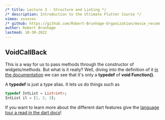 ```yaml
---
/* title: Lecture 3 - Structure and Linting */
/* description: Introduction to the Ultimate Flutter Course */
vimeo: xxxxxxx 
/* github: https://github.com/Robert-Brunhage-Organization/movie_recommendation_app_course/commit/454914801e9b6758249a6e36e8a6bf8f52d93a16 */
author: Robert Brunhage
lastmod: 10-30-2022
---
```


## VoidCallBack

This is a way for us to pass methods through the constructor of widgets/methods. But what is it really? Well, diving into the definition of it [in the documentation](https://api.flutter.dev/flutter/dart-ui/VoidCallback.html) we can see that it's only a **typedef** of **void Function()**.

A **typedef** is just a type alias. It lets us do things such as

```dart
typedef IntList = List<int>;
IntList il = [1, 2, 3];
```


If you want to learn more about the different dart features give the [language tour a read in the dart docs](https://dart.dev/guides/language/language-tour)!
